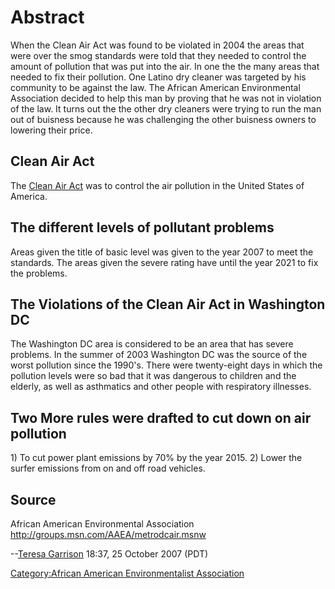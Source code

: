 =Abstract=
When the Clean Air Act was found to be violated in 2004 the areas that were over the smog standards were told that they needed to control the amount of pollution that was put into the air.  In one the the many areas that needed to fix their pollution.  One Latino dry cleaner was targeted by his community to be against the law.  The African American Environmental Association decided to help this man by proving that he was not in violation of the law.  It turns out the the other dry cleaners were trying to run the man out of buisness because he was challenging the other buisness owners to lowering their price.  

==Clean Air Act== 
The [[Clean Air Act]] was to control the air pollution in the United States of America.  

==The different levels of pollutant problems==
Areas given the title of basic level was given to the year 2007 to meet the standards.
The areas given the severe rating have until the year 2021 to fix the problems.   

==The Violations of the Clean Air Act in Washington DC==
The Washington DC area is considered to be an area that has severe problems.  In the summer of 2003 Washington DC was the source of the worst pollution since the 1990's.  There were twenty-eight days in which the pollution levels were so bad that it was dangerous to children and the elderly, as well as asthmatics and other people with respiratory illnesses.     

==Two More rules were drafted to cut down on air pollution==
1) To cut power plant emissions by 70% by the year 2015.
2) Lower the surfer emissions from on and off road vehicles. 

==Source== 
African American Environmental Association  http://groups.msn.com/AAEA/metrodcair.msnw

--[[User:Teresa Garrison|Teresa Garrison]] 18:37, 25 October 2007 (PDT)
[[Category:African American Environmentalist Association]]